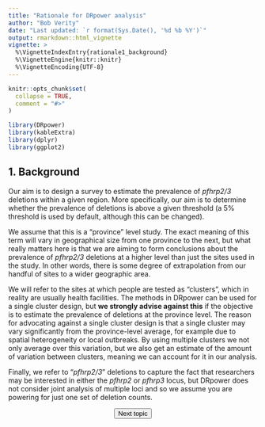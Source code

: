 ---
title: "Rationale for DRpower analysis"
author: "Bob Verity"
date: "Last updated: `r format(Sys.Date(), '%d %b %Y')`"
output: rmarkdown::html_vignette
vignette: >
  %\VignetteIndexEntry{rationale1_background}
  %\VignetteEngine{knitr::knitr}
  %\VignetteEncoding{UTF-8}
---

```{r, include = FALSE}
knitr::opts_chunk$set(
  collapse = TRUE,
  comment = "#>"
)
```
```{r, echo=FALSE, message=FALSE, warning=FALSE}
library(DRpower)
library(kableExtra)
library(dplyr)
library(ggplot2)
```


## 1. Background

Our aim is to design a survey to estimate the prevalence of *pfhrp2/3* deletions within a given region. More specifically, our aim is to determine whether the prevalence of deletions is above a given threshold (a 5% threshold is used by default, although this can be changed).

We assume that this is a "province" level study. The exact meaning of this term will vary in geographical size from one province to the next, but what really matters here is that we are aiming to form conclusions about the prevalence of *pfhrp2/3* deletions at a higher level than just the sites used in the study. In other words, there is some degree of extrapolation from our handful of sites to a wider geographic area.

We will refer to the sites at which people are tested as "clusters", which in reality are usually health facilities. The methods in DRpower can be used for a single cluster design, but **we strongly advise against this** if the objective is to estimate the prevalence of deletions at the province level. The reason for advocating against a single cluster design is that a single cluster may vary significantly from the province-level average, for example due to spatial heterogeneity or local outbreaks. By using multiple clusters we not only average over this variation, but we also get an estimate of the amount of variation between clusters, meaning we can account for it in our analysis.

Finally, we refer to "*pfhrp2/3*" deletions to capture the fact that researchers may be interested in either the *pfhrp2* or *pfhrp3* locus, but DRpower does not consider joint analysis of multiple loci and so we assume you are powering for just one set of deletion counts.

<p align="center">
<button class="btn btn-primary" onclick="window.location.href='https://w3docs.com';"> Next topic </button>
</p>
